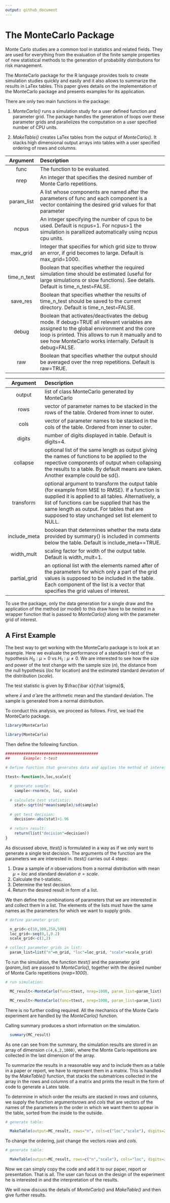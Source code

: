 ```yaml
---
output: github_document
---
```


<!-- README.md is generated from README.Rmd. Please edit that file -->


# The MonteCarlo Package

Monte Carlo studies are a common tool in statistics and related fields. They are used for everything from the evaluation of the finite sample properties of new statistical methods to the generation of probability distributions for risk management.

The MonteCarlo package for the R language provides tools to create simulation studies quickly and easily and it also allows to summarize the results in LaTex tables. This paper gives details on the implementation of the MonteCarlo package and presents examples for its application.

There are only two main functions in the package:

  1. *MonteCarlo()* runs a simulation study for a user defined function and parameter grid. The package handles the generation of loops over these parameter grids and parallelizes the computation on a user specified number of CPU units. 

  1. *MakeTable()* creates LaTex tables from the output of *MonteCarlo()*. It stacks high dimensional output arrays into tables with a user specified ordering of rows and columns. 


| Argument | Description |
|:----------:|:---------------------------------------------|
| func | The function to be evaluated. |
| nrep | An integer that specifies the desired number of Monte Carlo repetitions. |
| param_list | A list whose components are named after the parameters of func and each component is a vector containing the desired grid values for that parameter |
| ncpus | An integer specifying the number of cpus to be used. Default is ncpus=1. For ncpus>1 the simulation is parallized automatically using ncpus cpu units. |
| max_grid | Integer that specifies for which grid size to throw an error, if grid becomes to large. Default is max_grid=1000. |
| time_n_test	| Boolean that specifies whether the required simulation time should be estimated (useful for large simulations or slow functions). See details. Default is time_n_test=FALSE.|
| save_res | Boolean that specifies whether the results of time_n_test should be saved to the current directory. Default is time_n_test=FALSE. |
| debug	| Boolean that activates/deactivates the debug mode. If debug=TRUE all relevant variables are assigned to the global environment and the core loop is printed. This allows to run it manually and to see how MonteCarlo works internally. Default is debug=FALSE. |
| raw | Boolean that specifies whether the output should be averaged over the nrep repetitions. Default is raw=TRUE. |


  
|   Argument  |   Description  |
|:----------:|:---------------------------------------------|
| output | list of class MonteCarlo generated by MonteCarlo |
| rows	| vector of parameter names to be stacked in the rows of the table. Ordered from inner to outer.|
| cols | vector of parameter names to be stacked in the cols of the table. Ordered from inner to outer.|
| digits | number of digits displayed in table. Default is digits=4.|
| collapse | optional list of the same length as output giving the names of functions to be applied to the repective components of output when collapsing the results to a table. By default means are taken. Another example could be sd().|
| transform | optional argument to transform the output table (for example from MSE to RMSE). If a function is supplied it is applied to all tables. Alternatively, a list of functions can be supplied that has the same length as output. For tables that are supposed to stay unchanged set list element to NULL. |
| include\_meta | booloean that determines whether the meta data provided by summary() is included in comments below the table. Default is include_meta==TRUE.|
| width_mult | scaling factor for width of the output table. Default is width_mult=1.|
| partial_grid | an optional list with the elements named after of the parameters for which only a part of the grid values is supposed to be included in the table. Each component of the list is a vector that specifies the grid values of interest.|

  
To use the package, only the data generation for a single draw and the application of the method (or model) to this draw have to be nested in a wrapper function that is passed to *MonteCarlo()* along with the parameter grid of interest. 

## A First Example

The best way to get working with the MonteCarlo package is to look at an example. Here we evaluate the performance of a standard t-test of the hypothesis $H_0: \mu=0$ vs $H_1: \mu\neq0$. We are interested to see how the size and power of the test change with the sample size (*n*), the distance from the null hypothesis (*loc* for location) and the estimated standard deviation of the distribution (*scale*).

The test statistic is given by
$\frac{\bar x}{\hat \sigma}$,

where $\bar x$ and $\hat \sigma$ are the arithmetic mean and the standard deviation. The sample is generated from a normal distribution.

To conduct this analysis, we proceed as follows. First, we load the MonteCarlo package.

```r
library(MonteCarlo)
```
```r
library(MonteCarlo)
```

Then define the following function.

```r
#########################################
##      Example: t-test

# Define function that generates data and applies the method of interest

ttest<-function(n,loc,scale){
  
  # generate sample:
    sample<-rnorm(n, loc, scale)
  
  # calculate test statistic:
    stat<-sqrt(n)*mean(sample)/sd(sample)
  
  # get test decision:
    decision<-abs(stat)>1.96
  
  # return result:
    return(list("decision"=decision))
}
```
As discussed above, *ttest()* is formulated in a way as if we only want to generate a single test decision. The arguments of the function are the parameters we are interested in. *ttest()* carries out 4 steps: 

  1. Draw a sample of *n* observations from a normal distribution with mean $\mu=loc$ and standard deviation $\sigma=scale$.
  1. Calculate the t-statistic.
  1. Determine the test decision.
  1. Return the desired result in form of a list.

We then define the combinations of parameters that we are interested in and collect them in a list. The elements of the lists must have the same names as the parameters for which we want to supply grids.

```r

# define parameter grid:

  n_grid<-c(50,100,250,500)
  loc_grid<-seq(0,1,0.2)
  scale_grid<-c(1,2)

# collect parameter grids in list:
  param_list=list("n"=n_grid, "loc"=loc_grid, "scale"=scale_grid)
```

To run the simulation, the function *ttest()* and the parameter grid (*param_list*) are passed to *MonteCarlo()*, together with the desired number of Monte Carlo repetitions (*nrep=1000*).

```r
# run simulation:

  MC_result<-MonteCarlo(func=ttest, nrep=1000, param_list=param_list)
```

```r
  MC_result<-MonteCarlo(func=ttest, nrep=1000, param_list=param_list)
```

There is no further coding required. All the mechanics of the Monte Carlo experiment are handled by the *MonteCarlo()* function.

Calling summary produces a short information on the simulation.

```r

  summary(MC_result)
```

As one can see from the summary, the simulation results are stored in an array of dimension `c(4,6,2,1000)`, where the Monte Carlo repetitions are collected in the last dimension of the array. 

To summarize the results in a reasonable way and to include them as a table in a paper or report, we have to represent them in a matrix. This is handled by the *MakeTable()* function, that stacks the submatrices collected in the array in the rows and columns of a matrix and prints the result in the form of code to generate a Latex table. 

To determine in which order the results are stacked in rows and columns, we supply the function arguments*rows* and *cols* that are vectors of the names of the parameters in the order in which we want them to appear in the table, sorted from the inside to the outside. 

```r
# generate table:

  MakeTable(output=MC_result, rows="n", cols=c("loc","scale"), digits=2, include_meta=FALSE)
```

To change the ordering, just change the vectors *rows* and *cols*.

```r
# generate table:

  MakeTable(output=MC_result, rows=c("n","scale"), cols="loc", digits=2, include_meta=FALSE)

```

Now we can simply copy the code and add it to our paper, report or presentation. That is all. The user can focus on the design of the experiment he is interested in and the interpretation of the results.

We will now discuss the details of *MonteCarlo()* and *MakeTable()* and then give further results.